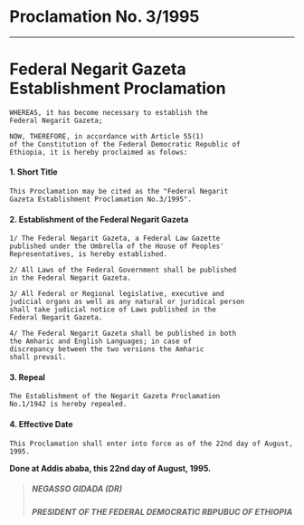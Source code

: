 # Proclamation No. 3/1995

---

# Federal Negarit Gazeta Establishment Proclamation

    WHEREAS, it has become necessary to establish the
    Federal Negarit Gazeta;

    NOW, THEREFORE, in accordance with Article 55(1)
    of the Constitution of the Federal Democratic Republic of
    Ethiopia, it is hereby proclaimed as folows:

#### 1. Short Title

    This Proclamation may be cited as the "Federal Negarit
    Gazeta Establishment Proclamation No.3/1995".

#### 2. Establishment of the Federal Negarit Gazeta

    1/ The Federal Negarit Gazeta, a Federal Law Gazette
    published under the Umbrella of the House of Peoples'
    Representatives, is hereby established.

    2/ All Laws of the Federal Government shall be published
    in the Federal Negarit Gazeta.

    3/ All Federal or Regional legislative, executive and
    judicial organs as well as any natural or juridical person
    shall take judicial notice of Laws published in the
    Federal Negarit Gazeta.

    4/ The Federal Negarit Gazeta shall be published in both
    the Amharic and English Languages; in case of
    discrepancy between the two versions the Amharic
    shall prevail.

#### 3. Repeal

    The Establishment of the Negarit Gazeta Proclamation
    No.1/1942 is hereby repealed.

#### 4. Effective Date

    This Proclamation shall enter into force as of the 22nd day of August, 1995.

**Done at Addis ababa, this 22nd day of August, 1995.**

> ##### NEGASSO GlDADA (DR)
>
> ##### PRESIDENT OF THE FEDERAL DEMOCRATIC RBPUBUC OF ETHIOPIA
